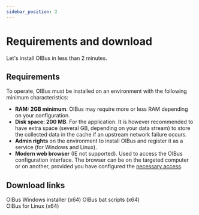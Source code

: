 ```yaml
---
sidebar_position: 2
---
```



# Requirements and download

Let's install OIBus in less than 2 minutes.

## Requirements
To operate, OIBus must be installed on an environment with the following minimum characteristics:
- **RAM: 2GB minimum**. OIBus may require more or less RAM depending on your configuration.
- **Disk space: 200 MB**. For the application. It is however recommended to have extra space (several GB, depending on
your data stream) to store the collected data in the cache if an upstream network failure occurs.
- **Admin rights** on the environment to install OIBus and register it as a service (for Windows and Linux).
- **Modern web browser** (IE not supported). Used to access the OIBus configuration interface. The browser can be on the
targeted computer or on another, provided you have configured the [necessary access](../engine/ip-filters.md).

## Download links
<Tabs>
    <TabItem value="windows" label="Windows" default>
      <div style={{display: "flex", justifyContent:"space-around"}}>
        <DownloadButton link='https://github.com/OptimistikSAS/OIBus/releases/latest/download/oibus-setup-win_x64.exe'>
          OIBus Windows installer (x64)
        </DownloadButton>
        <DownloadButton link='https://github.com/OptimistikSAS/OIBus/releases/latest/download/oibus-win_x64.zip'>
          OIBus bat scripts (x64)
        </DownloadButton>
      </div>
    </TabItem>
    <TabItem value="linux" label="Linux">
      <DownloadButton link='https://github.com/OptimistikSAS/OIBus/releases/latest/download/oibus-linux_x64.zip'>
        OIBus for Linux (x64)
      </DownloadButton>
    </TabItem>
    <TabItem value="macos" label="MacOS">
        <MacOSInstallation/>
    </TabItem>
</Tabs>
